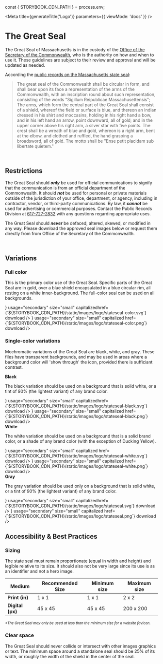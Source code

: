 
const { STORYBOOK_CDN_PATH } = process.env;

<Meta
  title={generateTitle('Logo')}
  parameters={{
    viewMode: 'docs'
  }}
/>

# The Great Seal

<Canvas withSource="none" withToolbar>
  <Story story={stories.sealExample} />
  <Story story={stories.sealColorExample} />
</Canvas>

The Great Seal of Massachusetts is in the custody of the [Office of the Secretary of the Commonwealth](http://www.sec.state.ma.us), who is the authority on how and when to use it. These guidelines are subject to their review and approval and will be updated as needed.

According the [public records on the Massachusetts state seal](https://www.sec.state.ma.us/pre/presea/sealhis.htm):
>The great seal of the Commonwealth shall be circular in form, and shall bear upon its face a representation of the arms of the Commonwealth, with an inscription round about such representation, consisting of the words "Sigillum Reipublicae Massachusettensis";
> The arms, which form the central part of the Great Seal shall consist of a shield, whereof the field or surface is blue, and thereon an Indian dressed in his shirt and moccasins, holding in his right hand a bow, and in his left hand an arrow, point downward, all of gold; and in the upper corner above his right arm, a silver star with five points. The crest shall be a wreath of blue and gold, whereon is a right arm, bent at the elbow, and clothed and ruffled, the hand grasping a broadsword, all of gold. The motto shall be "Ense petit placidam sub libertate quietem."

<br />

## Restrictions

The Great Seal should ***only*** be used for official communications to signify that the communication is from an official department of the Commonwealth. It should ***not*** be used for personal or private materials outside of the jurisdiction of your office, department, or agency, including in contractor, vendor, or third-party communications. By law, it ***cannot*** be used for advertising or commercial purposes. Contact the Public Records Division at [617-727-2832](tel:6177272832) with any questions regarding appropriate uses.

The Great Seal should ***never*** be defaced, altered, skewed, or modified in any way. Please download the approved seal images below or request them directly from  from Office of the Secretary of the Commonwealth.

<br />

## Variations

<div className="ma__row">
	<h3>Full color</h3>
  <ColorSwatch value="#00649b" width={20} height={20} copiable={false} inline />
  <ColorSwatch value="#fdb827" width={20} height={20} copiable={false} inline />
  <ColorSwatch value="#ffffff" width={20} height={20} copiable={false} inline />
</div>

This is the primary color use of the Great Seal. Specific parts of the Great Seal are in gold, over a blue shield encapsulated in a blue circular rim, all resting on a white inner-background. The full-color seal can be used on all backgrounds.

<Canvas withSource="none">
  <Story story={stories.sealColor} />
  <Story story={stories.sealColorBGLight} />
  <Story story={stories.sealColorBGDark} />
	<ButtonWithIcon text="SVG" icon={<IconDownload />} usage="secondary" size="small" capitalizedhref={`${STORYBOOK_CDN_PATH}/static/images/logo/stateseal-color.svg`} download />
  <ButtonWithIcon text="PNG (200 x 200 px)" icon={<IconDownload />} usage="secondary" size="small" capitalized href={`${STORYBOOK_CDN_PATH}/static/images/logo/stateseal-color.png`} download />
</Canvas>

### Single-color variations

Mochromatic variations of the Great Seal are black, white, and gray. These files have transparent backgrounds, and may be used in areas where a background color will 'show through' the icon, provided there is sufficiant contrast.

<div className="ma__row">
	<strong>Black</strong>
  <ColorSwatch value="#000000" width={20} height={20} copiable={false} inline />
</div>

The black variation should be used on a background that is solid white, or a tint of 90% (the lightest variant) of any brand color.

<Canvas withSource="none">
  <Story story={stories.sealBlack} />
  <Story story={stories.sealBlackBGLight} />
  <Story story={stories.sealBlackBGLight1} />
	<ButtonWithIcon text="SVG" icon={<IconDownload />} usage="secondary" size="small" capitalizedhref={`${STORYBOOK_CDN_PATH}/static/images/logo/stateseal-black.svg`} download />
  <ButtonWithIcon text="PNG (200 x 200 px)" icon={<IconDownload />} usage="secondary" size="small" capitalized href={`${STORYBOOK_CDN_PATH}/static/images/logo/stateseal-black.png`} download />
</Canvas>

<div className="ma__row">
	<strong>White</strong>
  <ColorSwatch value="#FFFFFF" width={20} height={20} copiable={false} inline />
</div>

The white variation should be used on a background that is a solid brand color, or a shade of any brand color (with the exception of Ducking Yellow).

<Canvas withSource="none">
  <Story story={stories.sealWhiteBGDark} />
  <Story story={stories.sealWhiteBGDark1} />
  <Story story={stories.sealWhiteBGDark2} />
	<ButtonWithIcon text="SVG" icon={<IconDownload />} usage="secondary" size="small" capitalized href={`${STORYBOOK_CDN_PATH}/static/images/logo/stateseal-white.svg`} download />
  <ButtonWithIcon text="PNG (200 x 200 px)" icon={<IconDownload />} usage="secondary" size="small" capitalized href={`${STORYBOOK_CDN_PATH}/static/images/logo/stateseal-white.png`} download />
</Canvas>

<div className="ma__row">
	<strong>Gray</strong>
  <ColorSwatch value="#777777" width={20} height={20} copiable={false} inline />
</div>

The gray variation should be used only on a background that is solid white, or a tint of 90% (the lightest variant) of any brand color.

<Canvas withSource="none">
  <Story story={stories.seal} />
  <Story story={stories.sealBGLight} />
  <Story story={stories.sealBGLight1} />
	<ButtonWithIcon text="SVG" icon={<IconDownload />} usage="secondary" size="small" capitalizedhref={`${STORYBOOK_CDN_PATH}/static/images/logo/stateseal.svg`} download />
  <ButtonWithIcon text="PNG (200 x 200 px)" icon={<IconDownload />} usage="secondary" size="small" capitalized href={`${STORYBOOK_CDN_PATH}/static/images/logo/stateseal.png`} download />
</Canvas>

<br />

## Accessibility & Best Practices

### Sizing

The state seal must remain proportionate (equal in width and height) and legible relative to its size. It should also not be very large since its use is as an identifier and not a hero image.

| Medium |  Recommended Size | Minimum size | Maximum size |
|---|---|---|---|
| **Print (in)** | 1 x 1 | 1 x 1 | 2 x 2 |
| **Digital (px)** | 45 x 45 | 45 x 45 | 200 x 200 |

<p>
	<small>
		<em>*The Great Seal may only be used at less than the minimum size for a website favicon.</em>
	</small>
</p>

### Clear space

The Great Seal should never collide or intersect with other images graphics or text. The minimum space around a standalone seal should be 25% of its width, or roughly the width of the shield in the center of the seal.
